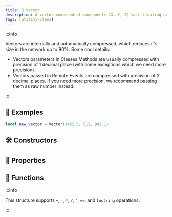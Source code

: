 ```yaml
---
title: 📐 Vector
description: A vector composed of components (X, Y, Z) with floating point precision.
tags: [utility-class]
---
```


<HeaderDeclaration type="Struct" name="Vector" is_open_source />


:::info

Vectors are internally and automatically compressed, which reduces it's size in the network up to 90%. Some cool details:
* Vectors parameters in Classes Methods are usually compressed with precision of 1 decimal place (with some exceptions which we need more precision).
* Vectors passed in Remote Events are compressed with precision of 2 decimal places. If you need more precision, we recommend passing them as raw number instead.

:::


## 🎒 Examples

```lua
local new_vector = Vector(1452.5, 512, 943.1)
```


## 🛠 Constructors

<ConstructorDeclaration type="Struct" name="Vector" />


## 🧽 Properties

<PropertiesDeclaration type="Struct" name="Vector" />


## 🦠 Functions

:::info

This structure supports `+`, `-`, `*`, `/`, `^`, `==`, and `tostring` operations.

:::

<FunctionsDeclaration type="Struct" name="Vector" />
